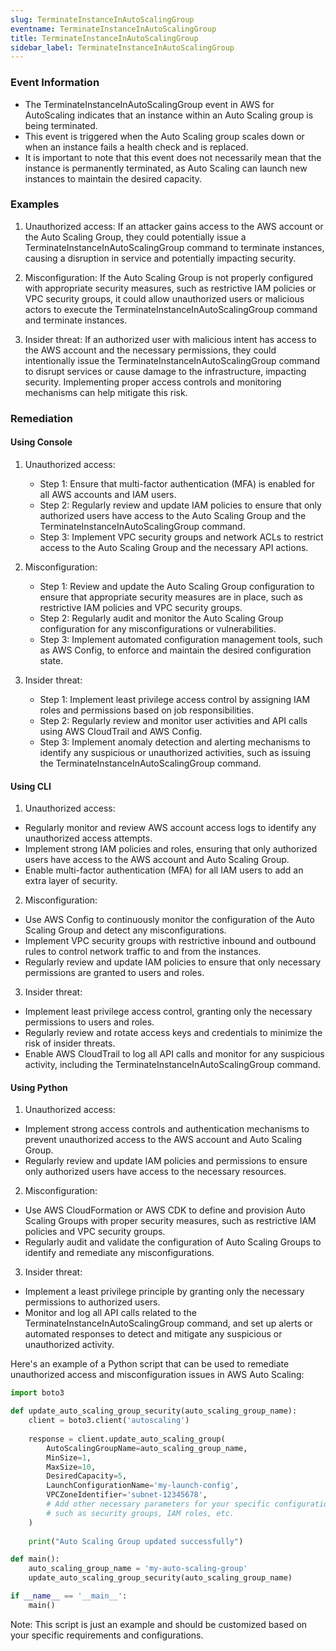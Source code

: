 ```yaml
--- 
slug: TerminateInstanceInAutoScalingGroup
eventname: TerminateInstanceInAutoScalingGroup
title: TerminateInstanceInAutoScalingGroup
sidebar_label: TerminateInstanceInAutoScalingGroup
---
```

                       
### Event Information

- The TerminateInstanceInAutoScalingGroup event in AWS for AutoScaling indicates that an instance within an Auto Scaling group is being terminated.
- This event is triggered when the Auto Scaling group scales down or when an instance fails a health check and is replaced.
- It is important to note that this event does not necessarily mean that the instance is permanently terminated, as Auto Scaling can launch new instances to maintain the desired capacity.


### Examples

1. Unauthorized access: If an attacker gains access to the AWS account or the Auto Scaling Group, they could potentially issue a TerminateInstanceInAutoScalingGroup command to terminate instances, causing a disruption in service and potentially impacting security.

2. Misconfiguration: If the Auto Scaling Group is not properly configured with appropriate security measures, such as restrictive IAM policies or VPC security groups, it could allow unauthorized users or malicious actors to execute the TerminateInstanceInAutoScalingGroup command and terminate instances.

3. Insider threat: If an authorized user with malicious intent has access to the AWS account and the necessary permissions, they could intentionally issue the TerminateInstanceInAutoScalingGroup command to disrupt services or cause damage to the infrastructure, impacting security. Implementing proper access controls and monitoring mechanisms can help mitigate this risk.

### Remediation

#### Using Console

1. Unauthorized access:
   - Step 1: Ensure that multi-factor authentication (MFA) is enabled for all AWS accounts and IAM users.
   - Step 2: Regularly review and update IAM policies to ensure that only authorized users have access to the Auto Scaling Group and the TerminateInstanceInAutoScalingGroup command.
   - Step 3: Implement VPC security groups and network ACLs to restrict access to the Auto Scaling Group and the necessary API actions.

2. Misconfiguration:
   - Step 1: Review and update the Auto Scaling Group configuration to ensure that appropriate security measures are in place, such as restrictive IAM policies and VPC security groups.
   - Step 2: Regularly audit and monitor the Auto Scaling Group configuration for any misconfigurations or vulnerabilities.
   - Step 3: Implement automated configuration management tools, such as AWS Config, to enforce and maintain the desired configuration state.

3. Insider threat:
   - Step 1: Implement least privilege access control by assigning IAM roles and permissions based on job responsibilities.
   - Step 2: Regularly review and monitor user activities and API calls using AWS CloudTrail and AWS Config.
   - Step 3: Implement anomaly detection and alerting mechanisms to identify any suspicious or unauthorized activities, such as issuing the TerminateInstanceInAutoScalingGroup command.

#### Using CLI

1. Unauthorized access:
- Regularly monitor and review AWS account access logs to identify any unauthorized access attempts.
- Implement strong IAM policies and roles, ensuring that only authorized users have access to the AWS account and Auto Scaling Group.
- Enable multi-factor authentication (MFA) for all IAM users to add an extra layer of security.

2. Misconfiguration:
- Use AWS Config to continuously monitor the configuration of the Auto Scaling Group and detect any misconfigurations.
- Implement VPC security groups with restrictive inbound and outbound rules to control network traffic to and from the instances.
- Regularly review and update IAM policies to ensure that only necessary permissions are granted to users and roles.

3. Insider threat:
- Implement least privilege access control, granting only the necessary permissions to users and roles.
- Regularly review and rotate access keys and credentials to minimize the risk of insider threats.
- Enable AWS CloudTrail to log all API calls and monitor for any suspicious activity, including the TerminateInstanceInAutoScalingGroup command.

#### Using Python

1. Unauthorized access:
- Implement strong access controls and authentication mechanisms to prevent unauthorized access to the AWS account and Auto Scaling Group.
- Regularly review and update IAM policies and permissions to ensure only authorized users have access to the necessary resources.

2. Misconfiguration:
- Use AWS CloudFormation or AWS CDK to define and provision Auto Scaling Groups with proper security measures, such as restrictive IAM policies and VPC security groups.
- Regularly audit and validate the configuration of Auto Scaling Groups to identify and remediate any misconfigurations.

3. Insider threat:
- Implement a least privilege principle by granting only the necessary permissions to authorized users.
- Monitor and log all API calls related to the TerminateInstanceInAutoScalingGroup command, and set up alerts or automated responses to detect and mitigate any suspicious or unauthorized activity.

Here's an example of a Python script that can be used to remediate unauthorized access and misconfiguration issues in AWS Auto Scaling:

```python
import boto3

def update_auto_scaling_group_security(auto_scaling_group_name):
    client = boto3.client('autoscaling')
    
    response = client.update_auto_scaling_group(
        AutoScalingGroupName=auto_scaling_group_name,
        MinSize=1,
        MaxSize=10,
        DesiredCapacity=5,
        LaunchConfigurationName='my-launch-config',
        VPCZoneIdentifier='subnet-12345678',
        # Add other necessary parameters for your specific configuration
        # such as security groups, IAM roles, etc.
    )
    
    print("Auto Scaling Group updated successfully")

def main():
    auto_scaling_group_name = 'my-auto-scaling-group'
    update_auto_scaling_group_security(auto_scaling_group_name)

if __name__ == '__main__':
    main()
```

Note: This script is just an example and should be customized based on your specific requirements and configurations.


 